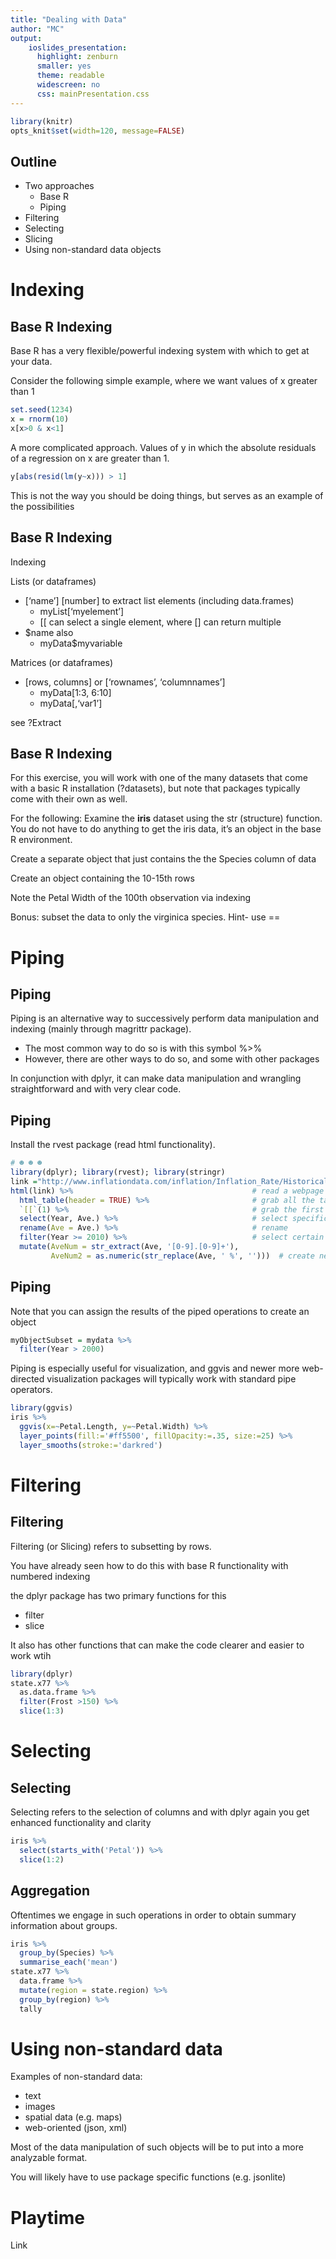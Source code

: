 ```yaml
---
title: "Dealing with Data"
author: "MC"
output:   
    ioslides_presentation:
      highlight: zenburn
      smaller: yes
      theme: readable
      widescreen: no
      css: mainPresentation.css
---
```

```r
library(knitr)
opts_knit$set(width=120, message=FALSE)
```
## Outline

- Two approaches
    - Base R
    - Piping
- Filtering
- Selecting
- Slicing
- Using non-standard data objects


# Indexing
## Base R Indexing
Base R has a very flexible/powerful indexing system with which to get at your data.

Consider the following simple example, where we want values of x greater than 1

```r
set.seed(1234)
x = rnorm(10)
x[x>0 & x<1]
```

A more complicated approach. Values of y in which the absolute residuals of a regression on x are greater than 1.

```r
y[abs(resid(lm(y~x))) > 1]
```

This is not the way you should be doing things, but serves as an example of the possibilities

## Base R Indexing

Indexing

Lists (or dataframes)

- ['name'] [number] to extract list elements (including data.frames)
    - myList['myelement']
    - [[ can select a single element, where [] can return multiple
- \$name also
    - myData$myvariable
    
Matrices (or dataframes)

- [rows, columns] or ['rownames', 'columnnames']
    - myData[1:3, 6:10]
    - myData[,'var1']
    
see ?Extract


## Base R Indexing

For this exercise, you will work with one of the many datasets that come with a basic R installation (?datasets), but note that packages typically come with their own as well.

For the following:
Examine the **iris** dataset using the str (structure) function.  You do not have to do anything to get the iris data, it's an object in the base R environment.

Create a separate object that just contains the the Species column of data

Create an object containing the 10-15th rows

Note the Petal Width of the 100th observation via indexing

Bonus: subset the data to only the virginica species.  Hint- use ==


# Piping

## Piping
Piping is an alternative way to successively perform data manipulation and indexing (mainly through magrittr package).

- The most common way to do so is with this symbol %>%
- However, there are other ways to do so, and some with other packages


In conjunction with dplyr, it can make data manipulation and wrangling straightforward and with very clear code.


## Piping
Install the rvest package (read html functionality).

```r
# ☻ ☻ ☻
library(dplyr); library(rvest); library(stringr)
link ="http://www.inflationdata.com/inflation/Inflation_Rate/HistoricalInflation.aspx"
html(link) %>%                                        # read a webpage
  html_table(header = TRUE) %>%                       # grab all the tables
  `[[`(1) %>%                                         # grab the first table
  select(Year, Ave.) %>%                              # select specific columns
  rename(Ave = Ave.) %>%                              # rename
  filter(Year >= 2010) %>%                            # select certain rows
  mutate(AveNum = str_extract(Ave, '[0-9].[0-9]+'),   
         AveNum2 = as.numeric(str_replace(Ave, ' %', '')))  # create new variables
```

## Piping

Note that you can assign the results of the piped operations to create an object

```r
myObjectSubset = mydata %>% 
  filter(Year > 2000)
```

Piping is especially useful for visualization, and ggvis and newer more web-directed visualization packages will typically work with standard pipe operators.

```r
library(ggvis)
iris %>% 
  ggvis(x=~Petal.Length, y=~Petal.Width) %>% 
  layer_points(fill:='#ff5500', fillOpacity:=.35, size:=25) %>% 
  layer_smooths(stroke:='darkred')
```


# Filtering

## Filtering
Filtering (or Slicing) refers to subsetting by rows.

You have already seen how to do this with base R functionality with numbered indexing

the dplyr package has two primary functions for this

 - filter 
 - slice 
 
It also has other functions that can make the code clearer and easier to work wtih

```r
library(dplyr)
state.x77 %>% 
  as.data.frame %>% 
  filter(Frost >150) %>% 
  slice(1:3)
```

# Selecting

## Selecting

Selecting refers to the selection of columns and with dplyr again you get enhanced functionality and clarity

```r
iris %>% 
  select(starts_with('Petal')) %>% 
  slice(1:2)
```

## Aggregation
Oftentimes we engage in such operations in order to obtain summary information about groups.

```r
iris %>% 
  group_by(Species) %>% 
  summarise_each('mean')
state.x77 %>% 
  data.frame %>% 
  mutate(region = state.region) %>% 
  group_by(region) %>% 
  tally
```


# Using non-standard data
Examples of non-standard data:

- text
- images
- spatial data (e.g. maps)
- web-oriented (json, xml)

Most of the data manipulation of such objects will be to put into a more analyzable format.

You will likely have to use package specific functions (e.g. jsonlite)

#  Playtime
Link